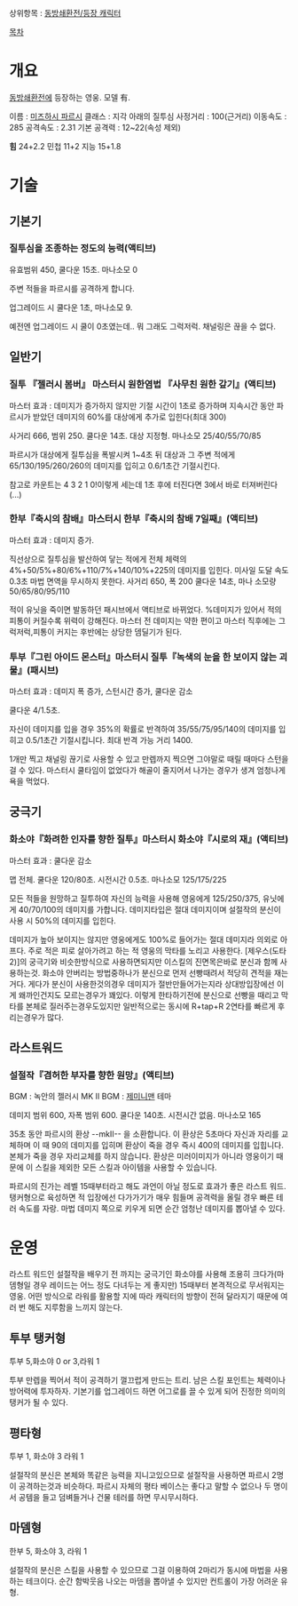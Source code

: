 상위항목 : [[동방쇄환전/등장 캐릭터]]

[[목차]]
= 개요 =

[[동방쇄환전]]에 등장하는 영웅. 모델 有.


이름 : [[미즈하시 파르시]]
클래스 : 지각 아래의 질투심
사정거리 : 100(근거리)
이동속도 : 285
공격속도 : 2.31
기본 공격력 : 12~22(속성 제외)

'''힘''' 24+2.2
민첩 11+2
지능 15+1.8

= 기술 =

== 기본기 ==

=== 질투심을 조종하는 정도의 능력(액티브) ===

유효범위 450, 쿨다운 15초. 마나소모 0

주변 적들을 파르시를 공격하게 합니다.

업그레이드 시 쿨다운 1초, 마나소모 9.

예전엔 업그레이드 시 쿨이 0초였는데.. 뭐 그래도 그럭저럭. 채널링은 끊을 수 없다.

== 일반기 ==


=== 질투 『젤러시 봄버』 마스터시 원한염법 『사무친 원한 갚기』(액티브) ===

마스터 효과 : 데미지가 증가하지 않지만 기절 시간이 1초로 증가하며 지속시간 동안 파르시가 받았던 데미지의 60%를 대상에게 추가로 입힌다(최대 300)

사거리 666, 범위 250. 쿨다운 14초. 대상 지정형. 마나소모 25/40/55/70/85

파르시가 대상에게 질투심을 폭발시켜 1~4초 뒤 대상과 그 주변 적에게 65/130/195/260/260의 데미지를 입히고 0.6/1초간 기절시킨다.

참고로 카운트는 4 3 2 1 0!이렇게 세는데 1초 후에 터진다면 3에서 바로 터져버린다(...)


=== 한부『축시의 참배』마스터시 한부『축시의 참배 7일째』(액티브) ===
마스터 효과 : 데미지 증가.

직선상으로 질투심을 발산하여 닿는 적에게 전체 체력의 4%+50/5%+80/6%+110/7%+140/10%+225의 데미지를 입힌다. 미사일 도달 속도 0.3초 마법 면역을 무시하지 못한다.
사거리 650, 폭 200 쿨다운 14초, 마나 소모량 50/65/80/95/110

적이 유닛을 죽이면 발동하던 패시브에서 액티브로 바뀌었다. %데미지가 있어서 적의 피통이 커질수록 위력이 강해진다. 마스터 전 데미지는 약한 편이고 마스터 직후에는 그럭저럭,피통이 커지는 후반에는 상당한 뎀딜기가 된다.

=== 투부『그린 아이드 몬스터』마스터시 질투『녹색의 눈을 한 보이지 않는 괴물』(패시브) ===

마스터 효과 : 데미지 폭 증가, 스턴시간 증가, 쿨다운 감소

쿨다운 4/1.5초.

자신이 데미지를 입을 경우 35%의 확률로 반격하여 35/55/75/95/140의 데미지를 입히고 0.5/1초간 기절시킵니다. 최대 반격 가능 거리 1400.

1개만 찍고 채널링 끊기로 사용할 수 있고 만렙까지 찍으면 그야말로 때릴 때마다 스턴을 걸 수 있다. 마스터시 쿨타임이 없었다가 해골이 줄지어서 나가는 경우가 생겨 엄청나게 욕을 먹었다.

== 궁극기 ==

=== 화소야『화려한 인자를 향한 질투』마스터시 화소야『시로의 재』(액티브) ===

마스터 효과 : 쿨다운 감소

맵 전체. 쿨다운 120/80초. 시전시간 0.5초. 마나소모 125/175/225

모든 적들을 원망하고 질투하여 자신의 능력을 사용해 영웅에게 125/250/375, 유닛에게 40/70/100의 데미지를 가합니다. 데미지타입은 절대 데미지이며 설절작의 분신이 사용 시 50%의 데미지를 입힌다.

데미지가 높아 보이지는 않지만 영웅에게도 100%로 들어가는 절대 데미지라 의외로 아프다. 주로 적은 피로 살아가려고 하는 적 영웅의 막타를 노리고 사용한다.
[제우스(도타 2)]의 궁극기와 비슷한방식으로 사용하면되지만 이스킬의 진면목은바로 분신과 함께 사용하는것.
화소야 안버리는 방법중하나가 분신으로 먼저 선빵때려서 적당히 견적을 재는거다. 게다가 분신이 사용한것의경우 데미지가 절반만들어가는지라 상대방입장에선 이게 왜까인건지도 모르는경우가 꽤있다. 이렇게 한타하기전에 분신으로 선빵을 때리고 막타를 본체로 질러주는경우도있지만 일반적으로는 동시에 R+tap+R 2연타를 빠르게 후리는경우가 많다.
== 라스트워드 ==

=== 설절작『겸허한 부자를 향한 원망』(액티브) ===

BGM : 녹안의 젤러시
MK II BGM : [[제미니맨]] 테마

데미지 범위 600, 자폭 범위 600. 쿨다운 140초. 시전시간 없음. 마나소모 165

35초 동안 파르시의 환상 --mkII-- 을 소환합니다. 이 환상은 5초마다 자신과 자리를 교체하며 이 때 90의 데미지를 입히며 환상이 죽을 경우 즉시 400의 데미지를 입힙니다. 본체가 죽을 경우 자리교체를 하지 않습니다. 환상은 미러이미지가 아니라 영웅이기 때문에 이 스킬을 제외한 모든 스킬과 아이템을 사용할 수 있습니다.

파르시의 진가는 레벨 15때부터라고 해도 과언이 아닐 정도로 효과가 좋은 라스트 워드. 탱커형으로 육성하면 적 입장에선 다가가기가 매우 힘들며 공격력을 올릴 경우 빠른 테러 속도를 자랑. 마법 데미지 쪽으로 키우게 되면 순간 엄청난 데미지를 뽑아낼 수 있다. 

= 운영 =
라스트 워드인 설절작을 배우기 전 까지는 궁극기인 화소야를 사용해 조용히 크다가(마뎀형일 경우 레이드는 어느 정도 다녀두는 게 좋지만) 15때부터 본격적으로 무서워지는 영웅. 어떤 방식으로 라워를 활용할 지에 따라 캐릭터의 방향이 전혀 달라지기 때문에 여러 번 해도 지루함을 느끼지 않는다. 


== 투부 탱커형 ==
투부 5,화소야 0 or 3,라워 1

투부 만렙을 찍어서 적이 공격하기 껄끄럽게 만드는 트리. 남은 스킬 포인트는 체력이나 방어력에 투자하자. 기본기를 업그레이드 하면 어그로를 끌 수 있게 되어 진정한 의미의 탱커가 될 수 있다.

== 평타형 ==
투부 1, 화소야 3 라워 1

설절작의 분신은 본체와 똑같은 능력을 지니고있으므로 설절작을 사용하면 파르시 2명이 공격하는것과 비슷하다. 파르시 자체의 평타 베이스는 좋다고 말할 수 없으나 두 명이서 공템을 들고 덤벼들거나 건물 테러를 하면 무시무시하다.

== 마뎀형 ==
한부 5, 화소야 3, 라워 1

설절작의 분신은 스킬을 사용할 수 있으므로 그걸 이용하여 2마리가 동시에 마법을 사용하는 테크이다. 순간 함박웃음 나오는 마뎀을 뽑아낼 수 있지만 컨트롤이 가장 어려운 유형. 
